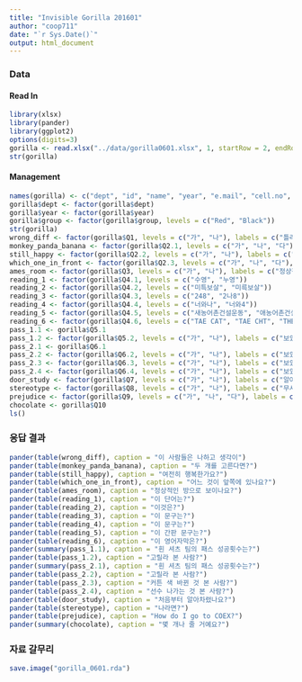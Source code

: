 ```yaml
---
title: "Invisible Gorilla 201601"
author: "coop711"
date: "`r Sys.Date()`"
output: html_document
---
```


### Data

#### Read In

```r
library(xlsx)
library(pander)
library(ggplot2)
options(digits=3)
gorilla <- read.xlsx("../data/gorilla0601.xlsx", 1, startRow = 2, endRow = 66, header = FALSE, colIndex = c(3:7, 9:31), colClasses = c(rep("character", 17), "numeric", "character", "numeric", rep("character", 6), "numeric", "character"))
str(gorilla)
```

#### Management

```r
names(gorilla) <- c("dept", "id", "name", "year", "e.mail", "cell.no", "Q1", "Q2.1", "Q2.2", "Q2.3", "Q3", "Q4.1", "Q4.2", "Q4.3", "Q4.4", "Q4.5", "Q4.6", "Q5.1", "Q5.2", "Q6.1", "Q6.2", "Q6.3", "Q6.4", "Q7", "Q8", "Q9", "Q10", "group")
gorilla$dept <- factor(gorilla$dept)
gorilla$year <- factor(gorilla$year)
gorilla$group <- factor(gorilla$group, levels = c("Red", "Black"))
str(gorilla)
wrong_diff <- factor(gorilla$Q1, levels = c("가", "나"), labels = c("틀리다", "다르다"))
monkey_panda_banana <- factor(gorilla$Q2.1, levels = c("가", "나", "다"), labels = c("원숭이와 바나나", "원숭이와 팬더", "팬더와 바나나"))
still_happy <- factor(gorilla$Q2.2, levels = c("가", "나"), labels = c("행복해 보인다", "행복해 보이지 않는다"))
which_one_in_front <- factor(gorilla$Q2.3, levels = c("가", "나", "다"), labels = c("맨 위의 비행접시", "중간 위치 비행접시", "맨 아래 비행접시"))
ames_room <- factor(gorilla$Q3, levels = c("가", "나"), labels = c("정상적인 방이다", "아니다"))
reading_1 <- factor(gorilla$Q4.1, levels = c("수영", "누영"))
reading_2 <- factor(gorilla$Q4.2, levels = c("미특보살", "미륵보살"))
reading_3 <- factor(gorilla$Q4.3, levels = c("248", "2나8"))
reading_4 <- factor(gorilla$Q4.4, levels = c("너와나", "너와4"))
reading_5 <- factor(gorilla$Q4.5, levels = c("새농어촌건설운동", "애농어촌건설운동"), labels = c("새농어촌건설운동", "모르겠다"))
reading_6 <- factor(gorilla$Q4.6, levels = c("TAE CAT", "TAE CHT", "THE CAT", "THE CHT"))
pass_1.1 <- gorilla$Q5.1
pass_1.2 <- factor(gorilla$Q5.2, levels = c("가", "나"), labels = c("보았다", "못 보았다"))
pass_2.1 <- gorilla$Q6.1
pass_2.2 <- factor(gorilla$Q6.2, levels = c("가", "나"), labels = c("보았다", "못 보았다"))
pass_2.3 <- factor(gorilla$Q6.3, levels = c("가", "나"), labels = c("보았다", "못 보았다"))
pass_2.4 <- factor(gorilla$Q6.4, levels = c("가", "나"), labels = c("보았다", "못 보았다"))
door_study <- factor(gorilla$Q7, levels = c("가", "나"), labels = c("알아차렸다", "몰랐다"))
stereotype <- factor(gorilla$Q8, levels = c("가", "나"), labels = c("무시한다", "팻말에 따른다"))
prejudice <- factor(gorilla$Q9, levels = c("가", "나", "다"), labels = c("동등하게", "백인 우호", "동남아인 우호"))
chocolate <- gorilla$Q10
ls()
```

### 응답 결과

```r
pander(table(wrong_diff), caption = "이 사람들은 나하고 생각이")
pander(table(monkey_panda_banana), caption = "두 개를 고른다면?")
pander(table(still_happy), caption = "여전히 행복한가요?")
pander(table(which_one_in_front), caption = "어느 것이 앞쪽에 있나요?")
pander(table(ames_room), caption = "정상적인 방으로 보이나요?")
pander(table(reading_1), caption = "이 단어는?")
pander(table(reading_2), caption = "이것은?")
pander(table(reading_3), caption = "이 문구는?")
pander(table(reading_4), caption = "이 문구는?")
pander(table(reading_5), caption = "이 간판 문구는?")
pander(table(reading_6), caption = "이 영어자막은?")
pander(summary(pass_1.1), caption = "흰 셔츠 팀의 패스 성공횟수는?")
pander(table(pass_1.2), caption = "고릴라 본 사람?")
pander(summary(pass_2.1), caption = "흰 셔츠 팀의 패스 성공횟수는?")
pander(table(pass_2.2), caption = "고릴라 본 사람?")
pander(table(pass_2.3), caption = "커튼 색 바뀐 것 본 사람?")
pander(table(pass_2.4), caption = "선수 나가는 것 본 사람?")
pander(table(door_study), caption = "처음부터 알아차렸나요?")
pander(table(stereotype), caption = "나라면?")
pander(table(prejudice), caption = "How do I go to COEX?")
pander(summary(chocolate), caption = "몇 개나 줄 거예요?")
```


### 자료 갈무리

```r
save.image("gorilla_0601.rda")
```

